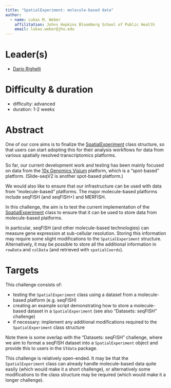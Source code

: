 ```yaml
---
title: "SpatialExperiment: molecule-based data"
author: 
  - name: Lukas M. Weber
    affilitation: Johns Hopkins Bloomberg School of Public Health
    email: lukas.weber@jhu.edu
---
```


# Leader(s)

- [Dario Righelli](https://github.com/drighelli)


# Difficulty & duration

- difficulty: advanced
- duration: 1-2 weeks


# Abstract

One of our core aims is to finalize the [SpatialExperiment](https://github.com/drighelli/SpatialExperiment) class structure, so that users can start adopting this for their analysis workflows for data from various spatially resolved transcriptomics platforms.

So far, our current development work and testing has been mainly focused on data from the [10x Genomics Visium](https://www.10xgenomics.com/products/spatial-gene-expression) platform, which is a "spot-based" platform. (Slide-seqV2 is another spot-based platform.)

We would also like to ensure that our infrastructure can be used with data from "molecule-based" platforms. The major molecule-based platforms include seqFISH (and seqFISH+) and MERFISH.

In this challenge, the aim is to test the current implementation of the [SpatialExperiment](https://github.com/drighelli/SpatialExperiment) class to ensure that it can be used to store data from molecule-based platforms.

In particular, seqFISH (and other molecule-based technologies) can measure gene expression at sub-cellular resolution. Storing this information may require some slight modifications to the `SpatialExperiment` structure. Alternatively, it may be possible to store all the additional information in `rowData` and `colData` (and retrieved with `spatialCoords`).


# Targets

This challenge consists of:

- testing the `SpatialExperiment` class using a dataset from a molecule-based platform (e.g. seqFISH)
- creating an example script demonstrating how to store a molecule-based dataset in a `SpatialExperiment` (see also "Datasets: seqFISH" challenge)
- if necessary: implement any additional modifications required to the `SpatialExperiment` class structure

Note there is some overlap with the "Datasets: seqFISH" challenge, where we aim to format a seqFISH dataset into a `SpatialExperiment` object and provide this to users in the `STdata` package.

This challenge is relatively open-ended. It may be that the `SpatialExperiment` class can already handle molecule-based data quite easily (which would make it a short challenge), or alternatively some modifications to the class structure may be required (which would make it a longer challenge).


